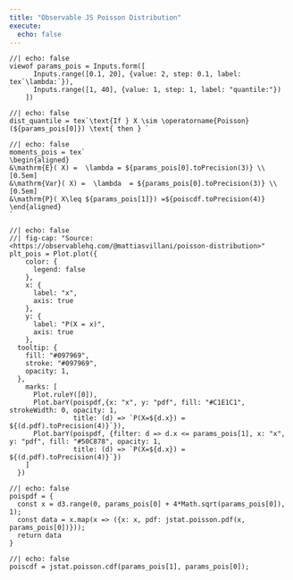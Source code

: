 ```yaml
---
title: "Observable JS Poisson Distribution"
execute:
  echo: false
---
```



```ojs
//| echo: false
viewof params_pois = Inputs.form([
      Inputs.range([0.1, 20], {value: 2, step: 0.1, label: tex`\lambda:`}),
      Inputs.range([1, 40], {value: 1, step: 1, label: "quantile:"})
    ])
```


```ojs
//| echo: false
dist_quantile = tex`\text{If } X \sim \operatorname{Poisson}(${params_pois[0]}) \text{ then } `
```


```ojs
//| echo: false
moments_pois = tex`
\begin{aligned}
&\mathrm{E}( X) =  \lambda = ${params_pois[0].toPrecision(3)} \\[0.5em]
&\mathrm{Var}( X) =  \lambda  = ${params_pois[0].toPrecision(3)} \\[0.5em]
&\mathrm{P}( X\leq ${params_pois[1]}) =${poiscdf.toPrecision(4)}
\end{aligned}
`
```


```ojs
//| echo: false
//| fig-cap: "Source: <https://observablehq.com/@mattiasvillani/poisson-distribution>"
plt_pois = Plot.plot({
    color: {
      legend: false
    },
    x: {
      label: "x",
      axis: true
    },
    y: {
      label: "P(X = x)",
      axis: true
    },
  tooltip: {
    fill: "#097969",
    stroke: "#097969",
    opacity: 1,
  },
    marks: [
      Plot.ruleY([0]),
      Plot.barY(poispdf,{x: "x", y: "pdf", fill: "#C1E1C1", strokeWidth: 0, opacity: 1,
                title: (d) => `P(X=${d.x}) = ${(d.pdf).toPrecision(4)}`}),
      Plot.barY(poispdf, {filter: d => d.x <= params_pois[1], x: "x", y: "pdf", fill: "#50C878", opacity: 1,
                title: (d) => `P(X=${d.x}) = ${(d.pdf).toPrecision(4)}`})
    ]
  })
```


```ojs
//| echo: false
poispdf = {
  const x = d3.range(0, params_pois[0] + 4*Math.sqrt(params_pois[0]), 1);
  const data = x.map(x => ({x: x, pdf: jstat.poisson.pdf(x, params_pois[0])}));
  return data
}
```

```ojs
//| echo: false
poiscdf = jstat.poisson.cdf(params_pois[1], params_pois[0]);
```

